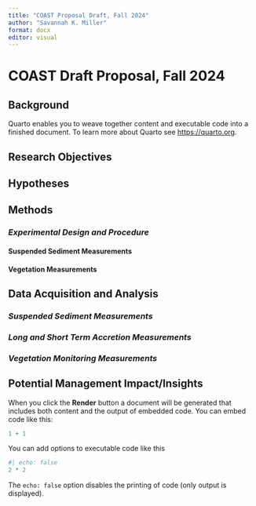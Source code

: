 ```yaml
---
title: "COAST Proposal Draft, Fall 2024"
author: "Savannah K. Miller"
format: docx
editor: visual
---
```


# COAST Draft Proposal, Fall 2024 

## Background

Quarto enables you to weave together content and executable code into a finished document. To learn more about Quarto see <https://quarto.org>.

## Research Objectives 

## Hypotheses 

## Methods 

### *Experimental Design and Procedure* 

#### Suspended Sediment Measurements 

#### Vegetation Measurements 

## Data Acquisition and Analysis 

### *Suspended Sediment Measurements* 

### *Long and Short Term Accretion Measurements* 

### *Vegetation Monitoring Measurements* 

## Potential Management Impact/Insights 

When you click the **Render** button a document will be generated that includes both content and the output of embedded code. You can embed code like this:

```r
1 + 1
```

You can add options to executable code like this

```r
#| echo: false
2 * 2
```

The `echo: false` option disables the printing of code (only output is displayed).
